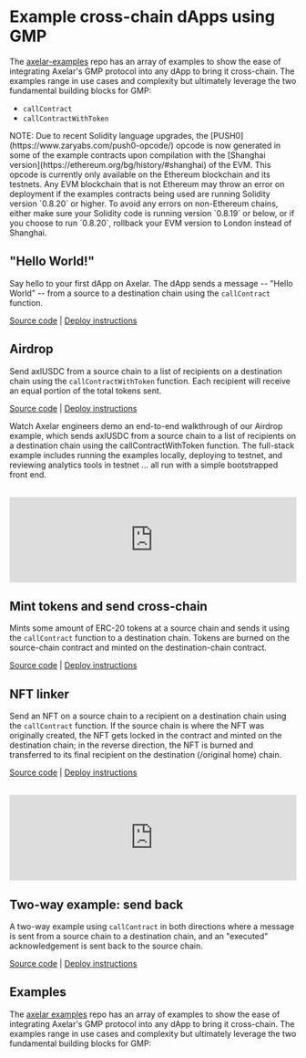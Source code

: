 # Example cross-chain dApps using GMP


The [axelar-examples](https://github.com/axelarnetwork/axelar-examples/) repo has an array of examples to show the ease of integrating Axelar's GMP protocol into any dApp to bring it cross-chain. The examples range in use cases and complexity but ultimately leverage the two fundamental building blocks for GMP:

- `callContract`
- `callContractWithToken`

<Callout emoji="ℹ️">
  NOTE: Due to recent Solidity language upgrades, the
  [PUSH0](https://www.zaryabs.com/push0-opcode/) opcode is now generated in some
  of the example contracts upon compilation with the [Shanghai
  version](https://ethereum.org/bg/history/#shanghai) of the EVM. This opcode is
  currently only available on the Ethereum blockchain and its testnets. Any EVM
  blockchain that is not Ethereum may throw an error on deployment if the
  examples contracts being used are running Solidity version `0.8.20` or higher.
  To avoid any errors on non-Ethereum chains, either make sure your Solidity
  code is running version `0.8.19` or below, or if you choose to run `0.8.20`,
  rollback your EVM version to London instead of Shanghai.
</Callout>

## "Hello World!"

Say hello to your first dApp on Axelar. The dApp sends a message -- "Hello World" -- from a source to a destination chain using the `callContract` function.

[Source code](https://github.com/axelarnetwork/axelar-examples/tree/main/examples/evm/call-contract) | [Deploy instructions](https://github.com/axelarnetwork/axelar-examples/tree/main/examples/evm/call-contract#deployment)

## Airdrop

Send axlUSDC from a source chain to a list of recipients on a destination chain using the `callContractWithToken` function. Each recipient will receive an equal portion of the total tokens sent.

[Source code](https://github.com/axelarnetwork/axelar-examples/tree/main/examples/evm/call-contract-with-token) | [Deploy instructions](https://github.com/axelarnetwork/axelar-examples/tree/main/examples/evm/call-contract-with-token#deployment)

Watch Axelar engineers demo an end-to-end walkthrough of our Airdrop example, which sends axlUSDC from a source chain to a list of recipients on a destination chain using the callContractWithToken function. The full-stack example includes running the examples locally, deploying to testnet, and reviewing analytics tools in testnet ... all run with a simple bootstrapped front end.

<br />

<iframe
 width="100%"
  class="aspect-video"
  src="https://www.youtube.com/embed/1cKbFAE1-uw"
  title="YouTube video player"
  frameborder="0"
  allow="accelerometer; autoplay; clipboard-write; encrypted-media; gyroscope; picture-in-picture"
  allowfullscreen
></iframe>

## Mint tokens and send cross-chain

Mints some amount of ERC-20 tokens at a source chain and sends it using the `callContract` function to a destination chain. Tokens are burned on the source-chain contract and minted on the destination-chain contract.

[Source code](https://github.com/axelarnetwork/axelar-examples/tree/main/examples/evm/cross-chain-token) | [Deploy instructions](https://github.com/axelarnetwork/axelar-examples/tree/main/examples/evm/cross-chain-token#deployment)

## NFT linker

Send an NFT on a source chain to a recipient on a destination chain using the `callContract` function. If the source chain is where the NFT was originally created, the NFT gets locked in the contract and minted on the destination chain; in the reverse direction, the NFT is burned and transferred to its final recipient on the destination (/original home) chain.

[Source code](https://github.com/axelarnetwork/axelar-examples/tree/main/examples/evm/nft-linker) | [Deploy instructions](https://github.com/axelarnetwork/axelar-examples/tree/main/examples/evm/nft-linker#deployment)

<br />

<iframe
 width="100%"
  class="aspect-video"
  src="https://www.youtube.com/embed/pAxuQ7PIl8g"
  title="YouTube video player"
  frameBorder="0"
  allow="accelerometer; autoplay; clipboard-write; encrypted-media; gyroscope; picture-in-picture"
  allowFullScreen
></iframe>

## Two-way example: send back

A two-way example using `callContract` in both directions where a message is sent from a source chain to a destination chain, and an "executed" acknowledgement is sent back to the source chain.

[Source code](https://github.com/axelarnetwork/axelar-examples/tree/main/examples/evm/send-ack) | [Deploy instructions](https://github.com/axelarnetwork/axelar-examples/tree/main/examples/evm/send-ack)

## Examples

The [axelar examples](https://github.com/axelarnetwork/axelar-examples/) repo has an array of examples to show the ease of integrating Axelar's GMP protocol into any dApp to bring it cross-chain. The examples range in use cases and complexity but ultimately leverage the two fundamental building blocks for GMP: